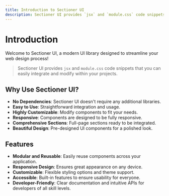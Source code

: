 ```yaml
---
title: Introduction to Sectioner UI
description: Sectioner UI provides `jsx` and `module.css` code snippets that you can easily integrate and modify within your projects.
---
```


# Introduction

Welcome to Sectioner UI, a modern UI library designed to streamline your web design process!

> Sectioner UI provides `jsx` and `module.css` code snippets that you can easily integrate and modify within your projects.

## Why Use Sectioner UI?

- **No Dependencies**: Sectioner UI doesn't require any additional libraries.
- **Easy to Use**: Straightforward integration and usage.
- **Highly Customizable**: Modify components to fit your needs.
- **Responsive**: Components are designed to be fully responsive.
- **Comprehensive Sections**: Full-page sections ready to be integrated.
- **Beautiful Design**: Pre-designed UI components for a polished look.

## Features

- **Modular and Reusable**: Easily reuse components across your application.
- **Responsive Design**: Ensures great appearance on any device.
- **Customizable**: Flexible styling options and theme support.
- **Accessible**: Built-in features to ensure usability for everyone.
- **Developer-Friendly**: Clear documentation and intuitive APIs for developers of all skill levels.